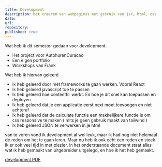 ```yaml
---
title: Development
description: het creeren van webpaginas met gebruik van jsx, html, css en contenfill
date: 
url: 
repository:
published: true
---
```


Wat heb ik dit semester gedaan voor development.

- Het project voor AutohurenCuracao 
- Een eigen portfolio 
- Workshops van Frank 

 Wat heb ik hiervan geleerd 
-	Ik heb geleerd door met frameworks te gaan werken. Vooral React 
-	Ik heb geleerd javascript toe te passen 
-	Ik heb geleerd hoe contentfill werkt. En hoe je dit snel kan toepassen en deployen 
-	Ik heb geleerd dat je een applicatie eerst next moet toevoegen en niet achteraf  
-	Ik heb geleerd dat de calculate functie een makkelijkere functie is om css responsive te maken ( mits je geen gebruik maakt van tailwind ) 
-	Ik heb geleerd JSON te verwerken in je html 

van te voren vond ik development al wel leuk, maar ik had nog niet helemaal de reden om het te gaan leren. Maar nu heb ik ook echt een reden en steek ik er ook veel tijd in met plezier.
in het onderstaande document staat alles wat ik heb gemaakt van uitgebreider uitgelegd, en hoe ik het heb gemaakt.

[development PDF](/Development-AF.docx)
